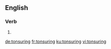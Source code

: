 ==English==

===Verb===
{{head|en|present participle}}

# {{present participle of|tonsure|lang=en|nocat=1}}

[[de:tonsuring]]
[[fr:tonsuring]]
[[ku:tonsuring]]
[[vi:tonsuring]]